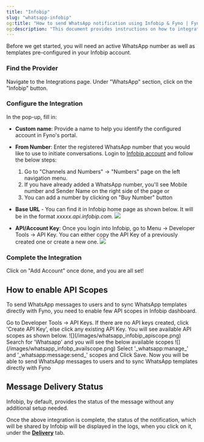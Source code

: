 ```yaml
---
title: "Infobip"
slug: "whatsapp-infobip"
og:title: "How to send WhatsApp notification using Infobip & Fyno | Fyno Documentation"
og:description: "This document provides instructions on how to integrate an Infobip account with WhatsApp for message delivery status tracking. It includes steps on configuring the account in Fyno's portal and obtaining necessary information from the Infobip account."
---
```


Before we get started, you will need an active WhatsApp number as well as templates pre-configured in your Infobip account.

<Steps>

### Find the Provider

Navigate to the Integrations page. Under "WhatsApp" section, click on the "Infobip" button.

### Configure the Integration

In the pop-up, fill in:

- **Custom name**: Provide a name to help you identify the configured account in Fyno's portal.
- **From Number**: Enter the registered WhatsApp number that you would like to use to initiate conversations.
  Login to [Infobip account](https://portal.infobip.com/homepage) and follow the below steps:

  1. Go to "Channels and Numbers" -> "Numbers" page on the left navigation menu.
  2. If you have already added a WhatsApp number, you'll see Mobile number and Sender Name on the right side of the page or
  3. You can add a number by clicking on "Buy Number" button

- **Base URL** - You can find it in Infobip home page as shown below. It will be in the format _xxxxx.api.infobip.com._
  ![](/images/whatsapp_infobip_url.png)

- **API/Account Key**: Once you login into Infobip, go to Menu -> Developer Tools -> API Key. You can either copy the API Key of a previously created one or create a new one.
  ![](/images/whatsapp_infobip_apikey.png)

### Complete the Integration

Click on "Add Account" once done, and you are all set!

</Steps>

## How to enable API Scopes

To send WhatsApp messages to users and to sync WhatsApp templates directly with Fyno, you need to enable few API scopes in Infobip dashboard.

<Steps>
  <Step>Go to Developer Tools -> API Keys. If there are no API keys created, click 'Create API Key', else click any existing API Key.</Step>
  <Step>You will see available API scopes as shown below. ![](/images/whatsapp_infobip_apiscope.png)</Step>
  <Step>Search for 'Whatsapp' and you will see the below available scopes ![](/images/whatsapp_infobp_availscope.png)</Step>
  <Step>Select '_whatsapp:manage_' and '_whatsapp:message:send_' scopes and Click Save.</Step>
  <Step>Now you will be able to send WhatsApp messages to users and to sync WhatsApp templates directly with Fyno</Step>
</Steps>

## Message Delivery Status

Infobip, by default, provides the status of the message without any additional setup needed.

Once the above integration is complete, the status of the notification, which will be shared by Infobip will be displayed in the logs, when you click on it, under the **[Delivery](./log-details-delivery)** tab.

